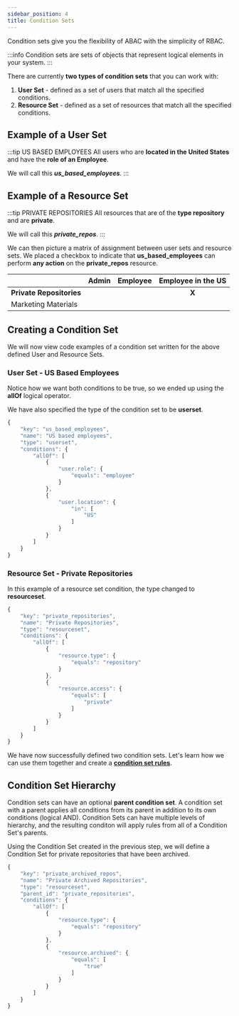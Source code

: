 ```yaml
---
sidebar_position: 4
title: Condition Sets
---
```


Condition sets give you the flexibility of ABAC with the simplicity of RBAC.

:::info
Condition sets are sets of objects that represent logical elements in your system.
:::

There are currently **two types of condition sets** that you can work with:

1. **User Set** - defined as a set of users that match all the specified conditions.
2. **Resource Set** - defined as a set of resources that match all the specified conditions.

## Example of a User Set

:::tip US BASED EMPLOYEES
All users who are **located in the United States** and have the **role of an Employee**.

We will call this _**us_based_employees**_.
:::

## Example of a Resource Set

:::tip PRIVATE REPOSITORIES
All resources that are of the **type repository** and are **private**.

We will call this _**private_repos**_.
:::

We can then picture a matrix of assignment between user sets and resource sets. We placed a checkbox to indicate that **us_based_employees**
can perform **any action** on the **private_repos** resource.

|                          | Admin | Employee | Employee in the US |
| ------------------------ | ----- | -------- | :----------------: |
| **Private Repositories** |       |          |       **X**        |
| Marketing Materials      |       |          |                    |

## Creating a Condition Set

We will now view code examples of a condition set written for the above defined User and Resource Sets.

### User Set - US Based Employees

Notice how we want both conditions to be true, so we ended up using the **allOf** logical operator.

We have also specified the type of the condition set to be **userset**.

```javascript title="us_based_employees"
{
    "key": "us_based_employees",
    "name": "US based employees",
    "type": "userset",
    "conditions": {
        "allOf": [
            {
                "user.role": {
                    "equals": "employee"
                }
            },
            {
                "user.location": {
                    "in": [
                        "US"
                    ]
                }
            }
        ]
    }
}
```

### Resource Set - Private Repositories

In this example of a resource set condition, the type changed to **resourceset**.

```javascript title="private_repos"
{
    "key": "private_repositories",
    "name": "Private Repositories",
    "type": "resourceset",
    "conditions": {
        "allOf": [
            {
                "resource.type": {
                    "equals": "repository"
                }
            },
            {
                "resource.access": {
                    "equals": [
                        "private"
                    ]
                }
            }
        ]
    }
}
```

We have now successfully defined two condition sets. Let's learn how we can use them together and create a **[condition set rules](docs/api/working-with-abac/condition-set-rules.mdx)**.

## Condition Set Hierarchy

Condition sets can have an optional **parent condition set**. A condition set with a parent applies all conditions from its parent in addition to its own conditions (logical AND). Condition Sets can have multiple levels of hierarchy, and the resulting conditon will apply rules from all of a Condition Set's parents.

Using the Condition Set created in the previous step, we will define a Condition Set for private repositories that have been archived.

```javascript title="private_archived_repos"
{
    "key": "private_archived_repos",
    "name": "Private Archived Repositories",
    "type": "resourceset",
    "parent_id": "private_repositories",
    "conditions": {
        "allOf": [
            {
                "resource.type": {
                    "equals": "repository"
                }
            },
            {
                "resource.archived": {
                    "equals": [
                        "true"
                    ]
                }
            }
        ]
    }
}
```
